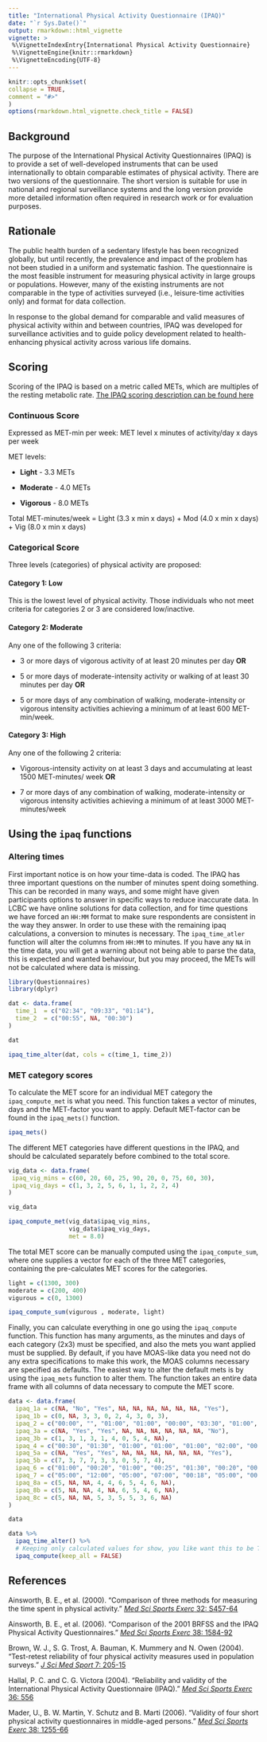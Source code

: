 ```yaml
---
title: "International Physical Activity Questionnaire (IPAQ)"
date: "`r Sys.Date()`"
output: rmarkdown::html_vignette
vignette: >
 %\VignetteIndexEntry{International Physical Activity Questionnaire}
 %\VignetteEngine{knitr::rmarkdown}
 %\VignetteEncoding{UTF-8}
---
```

  
```r
knitr::opts_chunk$set(
collapse = TRUE,
comment = "#>"
)
options(rmarkdown.html_vignette.check_title = FALSE)

```

## Background

The purpose of the International Physical Activity Questionnaires (IPAQ) is to provide a set of well-developed instruments that can be used internationally to obtain comparable estimates of physical activity. There are two versions of the questionnaire. The short version is suitable for use in national and regional surveillance systems and the long version provide more detailed information often required in research work or for evaluation purposes.

## Rationale

The public health burden of a sedentary lifestyle has been recognized globally, but until recently, the prevalence and impact of the problem has not been studied in a uniform and systematic fashion. The questionnaire is the most feasible instrument for measuring physical activity in large groups or populations. However, many of the existing instruments are not comparable in the type of activities surveyed (i.e., leisure-time activities only) and format for data collection. 

In response to the global demand for comparable and valid measures of physical activity within and between countries, IPAQ was developed for surveillance activities and to guide policy development related to health-enhancing physical activity across various life domains.

## Scoring

Scoring of the IPAQ is based on a metric called METs, which are multiples of the resting metabolic rate.
[The IPAQ scoring description can be found here ](https://docs.google.com/viewer?a=v&pid=sites&srcid=ZGVmYXVsdGRvbWFpbnx0aGVpcGFxfGd4OjE0NDgxMDk3NDU1YWRlZTM)


### Continuous Score

Expressed as MET-min per week: MET level x minutes of activity/day x days per week

MET levels:

* **Light** - 3.3 METs

* **Moderate** - 4.0 METs

* **Vigorous** - 8.0 METs

Total MET-minutes/week = Light (3.3 x min x days) + Mod (4.0 x min x days) + Vig (8.0 x min x days)


### Categorical Score

Three levels (categories) of physical activity are proposed:

#### Category 1: Low

This is the lowest level of physical activity. Those individuals who not meet criteria for categories 2 or 3 are considered low/inactive. 

#### Category 2: Moderate

Any one of the following 3 criteria:

* 3 or more days of vigorous activity of at least 20 minutes per day **OR**

* 5 or more days of moderate-intensity activity or walking of at least 30 minutes per day **OR**

* 5 or more days of any combination of walking, moderate-intensity or vigorous intensity activities achieving a minimum of at least 600 MET-min/week. 


#### Category 3: High

Any one of the following 2 criteria:

* Vigorous-intensity activity on at least 3 days and accumulating at least 1500 MET-minutes/
week **OR**

* 7 or more days of any combination of walking, moderate-intensity or vigorous
intensity activities achieving a minimum of at least 3000 MET-minutes/week 

## Using the `ipaq` functions

### Altering times
First important notice is on how your time-data is coded.
The IPAQ has three important questions on the number of minutes spent doing something. 
This can be recorded in many ways, and some might have given participants options to answer in specific ways to reduce inaccurate data.
In LCBC we have online solutions for data collection, and for time questions we have forced an `HH:MM` format to make sure respondents are consistent in the way they answer. 
In order to use these with the remaining ipaq calculations, a conversion to minutes is necessary.
The `ipaq_time_atler` function will alter the columns from `HH:MM` to minutes.
If you have any `NA` in the time data, you will get a warning about not being able to parse the data,
this is expected and wanted behaviour, but you may proceed, the METs will not be calculated where data is missing.

```r
library(Questionnaires)
library(dplyr)

dat <- data.frame(
  time_1  = c("02:34", "09:33", "01:14"),
  time_2  = c("00:55", NA, "00:30")
)

dat

ipaq_time_alter(dat, cols = c(time_1, time_2))
```

### MET category scores
To calculate the MET score for an individual MET category the `ipaq_compute_met` is what you need.
This function takes a vector of minutes, days and the MET-factor you want to apply. 
Default MET-factor can be found in the `ipaq_mets()` function.

```r
ipaq_mets()
```

The different MET categories have different questions in the IPAQ, and should be calculated separately before combined to the total score. 

```r
vig_data <- data.frame(
 ipaq_vig_mins = c(60, 20, 60, 25, 90, 20, 0, 75, 60, 30),
 ipaq_vig_days = c(1, 3, 2, 5, 6, 1, 1, 2, 2, 4)
)

vig_data

ipaq_compute_met(vig_data$ipaq_vig_mins, 
                 vig_data$ipaq_vig_days, 
                 met = 8.0)
```


The total MET score can be manually computed using the `ipaq_compute_sum`, where one supplies a vector for each of the three MET categories, containing the pre-calculates MET scores for the categories.
```r
light = c(1300, 300)
moderate = c(200, 400)
vigurous = c(0, 1300)

ipaq_compute_sum(vigurous , moderate, light)
```

Finally, you can calculate everything in one go using the `ipaq_compute` function.
This function has many arguments, as the minutes and days of each category (2x3) must
be specified, and also the mets you want applied must be supplied.
By default, if you have MOAS-like data you need not do any extra specifications to make this work,
the MOAS columns necessary are specified as defaults.
The easiest way to alter the default mets is by using the `ipaq_mets` function to alter them.
The function takes an entire data frame with all columns of data necessary to compute the MET score.

```r

data <- data.frame(
  ipaq_1a = c(NA, "No", "Yes", NA, NA, NA, NA, NA, NA, "Yes"), 
  ipaq_1b = c(0, NA, 3, 3, 0, 2, 4, 3, 0, 3), 
  ipaq_2 = c("00:00", "", "01:00", "01:00", "00:00", "03:30", "01:00", "00:25", "00:00", "00:45"), 
  ipaq_3a = c(NA, "Yes", "Yes", NA, NA, NA, NA, NA, NA, "No"), 
  ipaq_3b = c(1, 3, 1, 3, 1, 4, 0, 5, 4, NA), 
  ipaq_4 = c("00:30", "01:30", "01:00", "01:00", "01:00", "02:00", "00:00", "00:15", "03:00", ""), 
  ipaq_5a = c(NA, "Yes", "Yes", NA, NA, NA, NA, NA, NA, "Yes"), 
  ipaq_5b = c(7, 3, 7, 7, 3, 3, 0, 5, 7, 4), 
  ipaq_6 = c("01:00", "00:20", "01:00", "00:25", "01:30", "00:20", "00:00", "01:15",  "01:00", "00:30"), 
  ipaq_7 = c("05:00", "12:00", "05:00", "07:00", "00:18", "05:00", "00:00", "08:00", "04:00", "08:00"), 
  ipaq_8a = c(5, NA, NA, 4, 4, 6, 5, 4, 6, NA),
  ipaq_8b = c(5, NA, NA, 4, NA, 6, 5, 4, 6, NA), 
  ipaq_8c = c(5, NA, NA, 5, 3, 5, 5, 3, 6, NA)
)

data

data %>% 
  ipaq_time_alter() %>% 
  # Keeping only calculated values for show, you like want this to be TRUE (default)
  ipaq_compute(keep_all = FALSE)
```


## References

Ainsworth, B. E., et al. (2000). "Comparison of three methods for measuring the time spent in physical activity." [*Med Sci Sports Exerc* 32: S457-64](https://www.ncbi.nlm.nih.gov/pubmed/10993415)

Ainsworth, B. E., et al. (2006). "Comparison of the 2001 BRFSS and the IPAQ Physical Activity Questionnaires." [*Med Sci Sports Exerc* 38: 1584-92](https://www.ncbi.nlm.nih.gov/pubmed/16960519)

Brown, W. J., S. G. Trost, A. Bauman, K. Mummery and N. Owen (2004). "Test-retest reliability of four physical activity measures used in population surveys." [*J Sci Med Sport* 7: 205-15](https://www.ncbi.nlm.nih.gov/pubmed/15362316)

Hallal, P. C. and C. G. Victora (2004). "Reliability and validity of the International Physical Activity Questionnaire (IPAQ)." [*Med Sci Sports Exerc* 36: 556](https://www.ncbi.nlm.nih.gov/pubmed/15076800)

Mader, U., B. W. Martin, Y. Schutz and B. Marti (2006). "Validity of four short physical activity questionnaires in middle-aged persons." [*Med Sci Sports Exerc* 38: 1255-66](https://www.ncbi.nlm.nih.gov/pubmed/16826022)


